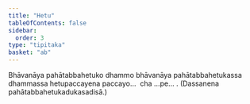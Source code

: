 ```yaml
---
title: "Hetu"
tableOfContents: false
sidebar:
  order: 3
type: "tipitaka"
basket: "ab"
---
```



<DynamicBreadcrumb />

<Division number="94">

<Paragraph number="4268">
Bhāvanāya pahātabbahetuko dhammo bhāvanāya pahātabbahetukassa dhammassa hetupaccayena paccayo…  cha …pe… . (Dassanena pahātabbahetukadukasadisā.)
</Paragraph>
</Division>